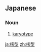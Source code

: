 ==Japanese==
{{ja-kanjitab|かく|かた|k2=がた|yomi=k|r=y}}

===Noun===
{{ja-noun|かくがた}}

# [[karyotype]] {{gloss|characteristics of chromosomes}}

[[ja:核型]]
[[zh:核型]]